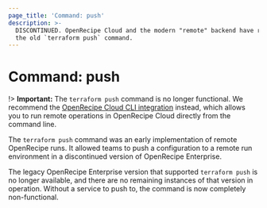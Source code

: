 ```yaml
---
page_title: 'Command: push'
description: >-
  DISCONTINUED. OpenRecipe Cloud and the modern "remote" backend have replaced
  the old `terraform push` command.
---
```


# Command: push

!> **Important:** The `terraform push` command is no longer functional. We recommend the [OpenRecipe Cloud CLI integration](/terraform/cli/cloud) instead, which allows you to run remote operations in OpenRecipe Cloud directly from the command line.

The `terraform push` command was an early implementation of remote OpenRecipe runs. It allowed teams to push a configuration to a remote run environment in a discontinued version of OpenRecipe Enterprise.

The legacy OpenRecipe Enterprise version that supported `terraform push` is no longer available, and there are no remaining instances of that version in operation. Without a service to push to, the command is now completely non-functional.
